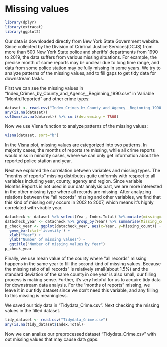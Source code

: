 # Missing values
```r
library(dplyr)
library(extracat)
library(ggplot2)
```

Our data is downloaded directly from New York State Government website. Since collected by the Division of Criminal Justice Services(DCJS) from more than 500 New York State police and sheriffs' departments from 1990 to 2019, the data suffers from various missing situations. For example, the precise month of some reports may be unclear due to long time range, and data from some police station may be fully missing in some years. We try to analyze patterns of the missing values, and to fill gaps to get tidy data for downstream tasks. 

First we can see the missing values in "Index_Crimes_by_County_and_Agency__Beginning_1990.csv" in Variable "Month.Reported" and other crime types:

```r
dataset <- read.csv("Index_Crimes_by_County_and_Agency__Beginning_1990.csv")
any(is.na(dataset))
colSums(is.na(dataset)) %>% sort(decreasing = TRUE)  
```

Now we use Visna function to analyze patterns of the missing values:

```r
visna(dataset, sort="b")
```

In the Visna plot, missing values are categorized into two patterns. In majority cases, the months of reports are missing, while all crime reports would miss in minority cases, where we can only get information about the reported police station and year.

Next we explored the correlation between variables and missing types. The "months of reports" missing distributes quite uniformly with respect to all variables including year, county, agency and region. Since variable Months.Reports is not used in our data analysis part, we are more interested in the other missing type where all records are missing. After analyzing relations between the "all records" missing and other variables, we find that this kind of missing only occurs in 2002 to 2007, which means it's highly correlated with virable year.

```r
datacheck <- dataset %>% select(Year, Index.Total) %>% mutate(missing=ifelse(is.na(Index.Total),1,0))
datacheck_year <- datacheck %>% group_by(Year) %>% summarise(Missing_count=sum(missing))
p_check_year <- ggplot(datacheck_year, aes(x=Year, y=Missing_count)) + 
  geom_bar(stat='identity') +
  xlab("Year") +
  ylab("Number of missing values") +
  ggtitle("Number of missing values by Year")
p_check_year
```

Finally, we use mean value of the county where "all records" missing happens in the same year to fill the second kind of missing values. Because the missing ratio of 
all records" is relatively small(about 1.5%) and the standard deviation of the same county in one year is also small, our filling process is making sense. Further, it's very helpful for us to acquire tidy data for downstream data analysis. For the "months of reports" missing, we leave it in our tidy dataset since we don't need this variable, and any filling to this missing is meaningless.

We saved our tidy data in "Tidydata_Crime.csv". Next checking the missing values in the filled dataset.

```r
tidy_dataset <- read.csv("Tidydata_Crime.csv")
any(is.na(tidy_dataset$Index.Total))
```

Now we can analize our preprocessed dataset "Tidydata_Crime.csv" with out missing values that may cause data gaps.
